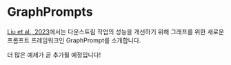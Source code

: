 # GraphPrompts

[Liu et al., 2023](https://arxiv.org/abs/2302.08043)에서는 다운스트림 작업의 성능을 개선하기 위해 그래프를 위한 새로운 프롬프트 프레임워크인 GraphPrompt를 소개합니다.

더 많은 예제가 곧 추가될 예정입니다!